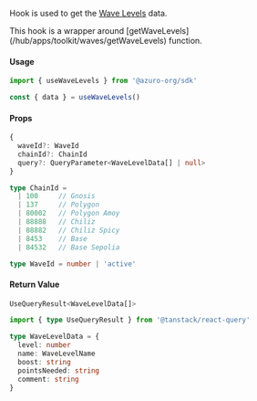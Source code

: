 
Hook is used to get the [Wave Levels](/hub/apps/guides/azuro-waves#get-azuro-wave-levels-data) data.

<Callout type="info">
  This hook is a wrapper around [getWaveLevels](/hub/apps/toolkit/waves/getWaveLevels) function.
</Callout>

#### Usage

```ts
import { useWaveLevels } from '@azuro-org/sdk'

const { data } = useWaveLevels()
```

#### Props

```ts
{
  waveId?: WaveId
  chainId?: ChainId
  query?: QueryParameter<WaveLevelData[] | null>
}
```

```ts
type ChainId = 
  | 100     // Gnosis
  | 137     // Polygon
  | 80002   // Polygon Amoy
  | 88888   // Chiliz
  | 88882   // Chiliz Spicy
  | 8453    // Base
  | 84532   // Base Sepolia

type WaveId = number | 'active'
```

#### Return Value

```ts
UseQueryResult<WaveLevelData[]>
```

```ts
import { type UseQueryResult } from '@tanstack/react-query'

type WaveLevelData = {
  level: number
  name: WaveLevelName
  boost: string
  pointsNeeded: string
  comment: string
}
```
